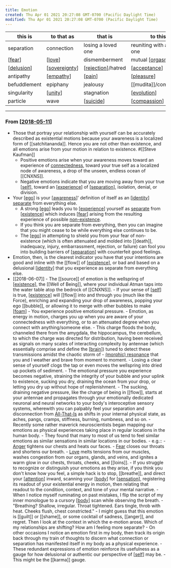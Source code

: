 ```yaml
---
title: Emotion
created: Thu Apr 01 2021 20:27:08 GMT-0700 (Pacific Daylight Time)
modified: Thu Apr 01 2021 20:27:08 GMT-0700 (Pacific Daylight Time)
---
```


| this is      | to that as      | that is              | to this                    |
| ------------ | --------------- | -------------------- | -------------------------- |
| separation   | connection      | losing a loved one   | reuniting with a loved one |
| [[fear]]     | [[love]]        | dismemberment        | mutual [[orgasm]]          |
| [[delusion]] | [[sovereignty]] | [[rejection]]/hatred | [[acceptance]]             |
| antipathy    | [[empathy]]     | [[pain]]             | [[pleasure]]               |
| befuddlement | epiphany        | jealousy             | [[mudita]]/compersion      |
| singularity  | [[unity]]       | stagnation           | [[evolution]]              |
| particle     | wave            | [[suicide]]          | [[compassion]]             |

---

### From [[2018-05-11]]

- Those that portray your relationship with yourself can be accurately described as existential motions because your awareness is a localized form of [[satchitananda]]. Hence you are not other than existence, and all emotions arise from your motion in relation to existence. #[[Steve Kaufman]]
  - Positive emotions arise when your awareness moves toward an experience of [connectedness]([[unity]]), toward your true self as a localized node of awareness, a drop of the unseen, endless ocean of [[CNXNS]].
  - Negative emotions indicate that you are moving away from your true [[self]], toward an [[experience]] of [[separation]], isolation, denial, or division.
- Your [[ego]] is your [[awareness]]' definition of itself as an [[identity]] [separate]([[separation]]) from everything else.
  - A strong [[ego]] leads you to [[experience]] yourself as [separate]([[separation]]) from [[existence]] which induces [[fear]] arising from the resulting experience of possible [non-existence]([[death]]).
  - If you think you are separate from everything, then you can imagine that you might cease to be while everything else continues to be.
  - The [[ego]] in attempting to shield you from your fear of non-existence (which is often attenuated and molded into [[death]], inadequacy, injury, embarrassment, rejection, or failure) can fool you into building barriers of [[separation]] with counterfeit good feelings.
- Emotion, then, is the clearest indicator you have that your intentions are good and inline with the [[flow]] of [[existence]], or bad and based on a delusional [[identity]] that you experience as separate from everything else.
- [[2018-06-07]] - The [[source]] of emotion is the wellspring of [[existence]], the [[Well of Being]], where your individual Atman taps into the water table atop the bedrock of [[CNXNS]]. - If your sense of [[self]] is true, [[existence]] will [[flow]] into and through you (much like the Force), enriching and expanding your drop of awareness, popping your ego [[bubble]], or allowing it to merge with other bubbles to make [[foam]] - You experience positive emotional pressure. - Emotion, as energy in motion, charges you up when you are aware of your connectedness with everything, or to an attenuated degree when you connect with anything/someone else. - This charge floods the body, channeled there from the amygdala, the hippocampus, the cerebellum, to which the charge was directed for distribution, having been received as signals on many scales of interacting complexity by antennae (which essentially comprise and define the [[brain]]) tuned to detect these transmissions amidst the chaotic storm of - [(morphic) resonance]([[morphic-resonance]]) that you and I weather and brave from moment to moment. - Losing a clear sense of yourself clogs the tap or even moves the wellspring into dried up pockets of sediment. - The emotional pressure you experience becomes negative, straining the integrity of your bubble and your uplink to existence, sucking you dry, draining the ocean from your drop, or letting you dry up without hope of replenishment. - The sucking, draining negative pressure, like the charge of being in [[flow]], starts at your antennae and propagates through your emotionally dedicated neuronal and neural networks to your body's interoceptive sensory systems, wherewith you can palpably feel your separation and disconnection from [All-That-Is]([[satchitananda]]) as shifts in your internal physical state, as aches, pangs, cramps, stiffness, burning, numbness, and so on. - Recently some rather maverick neuroscientists began mapping our emotions as physical experiences taking place in regular locations in the human body. - They found that many to most of us tend to feel similar emotions as similar sensations in similar locations in our bodies. - e.g.:: - [Anger]([[anger]]) tightens our chests and heats our faces. - [Fear]([[fear]]) closes our throats and shortens our breath. - [Love]([[love]]) melts tensions from our muscles, washes congestion from our organs, glands, and veins, and ignites a warm glow in our chests, throats, cheeks, and [[loins]]. - If you struggle to recognize or distinguish your emotions as they arise, if you think you don't know how you feel, a simple hack is to stop, [[breathe]], and direct your [[attention]] inward, scanning your [[body]] for [[sensation]], registering its readout of your existential energy in motion, then relating that readout to the condition, context, and tone of your mental narrative. - When I notice myself ruminating on past mistakes, I flip the script of my inner monologue to a cursory [[body]] scan while observing the breath. - "Breathing? Shallow, irregular.
  Throat tightened.
  Ears tingle, throb with heat.
  Cheeks flush, chest constricted." - I might guess that this emotion is [[guilt]] or [[shame]], or some cocktail of sadness, [[anger]], and regret. Then I look at the context in which the e-motion arose. Which of my relationships are shifting? How am I feeling more separate? - On other occasions I notice an emotion first in my body, then track its origin back through my train of thoughts to discern what connection or separation has manifested itself in my body as a physical experience. - These redundant expressions of emotion reinforce its usefulness as a gauge for how delusional or authentic our perspective of [[self]] may be. - This might be the [[karma]] gauge.

[//begin]: # "Autogenerated link references for markdown compatibility"
[fear]: fear "Fear"
[love]: love "Love"
[orgasm]: orgasm "orgasm"
[delusion]: delusion "delusion"
[sovereignty]: sovereignty "Sovereignty"
[rejection]: rejection "rejection"
[acceptance]: acceptance "Acceptance"
[empathy]: empathy "Empathy"
[pain]: pain "Pain"
[pleasure]: pleasure "pleasure"
[unity]: unity "unity"
[evolution]: evolution "Evolution"
[suicide]: ../forget/suicide "Suicide"
[compassion]: compassion "compassion"
[2018-05-11]: ../forget/journal/2018-05-11 "20180511"
[self]: self "self"
[experience]: experience "experience"
[separation]: ../../components/separation "separation"
[ego]: ego "Ego"
[awareness]: awareness "Awareness"
[identity]: identity "identity"
[ego]: ego "Ego"
[experience]: experience "experience"
[existence]: existence "Existence"
[fear]: fear "Fear"
[ego]: ego "Ego"
[separation]: ../../components/separation "separation"
[existence]: existence "Existence"
[identity]: identity "identity"
[existence]: existence "Existence"
[self]: self "self"
[existence]: existence "Existence"
[foam]: ../intend/foam "Foam"
[brain]: brain "Brain"
[attention]: attention "Attention"
[body]: body "Body"
[sensation]: sensation "sensation"
[body]: body "Body"
[self]: self "self"
[//end]: # "Autogenerated link references"
